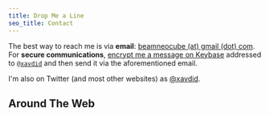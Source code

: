 ```yaml
---
title: Drop Me a Line
seo_title: Contact
---
```



The best way to reach me is via **email**: [beamneocube (at) gmail (dot) com](mailto:beamneocube@gmail.com). For **secure communications**, [encrypt me a message on Keybase](https://keybase.io/encrypt) addressed to [`@xavdid`](https://keybase.io/xavdid) and then send it via the aforementioned email.

I'm also on Twitter (and most other websites) as [@xavdid](https://twitter.com/xavdid).

## Around The Web

<AroundTheWeb />
